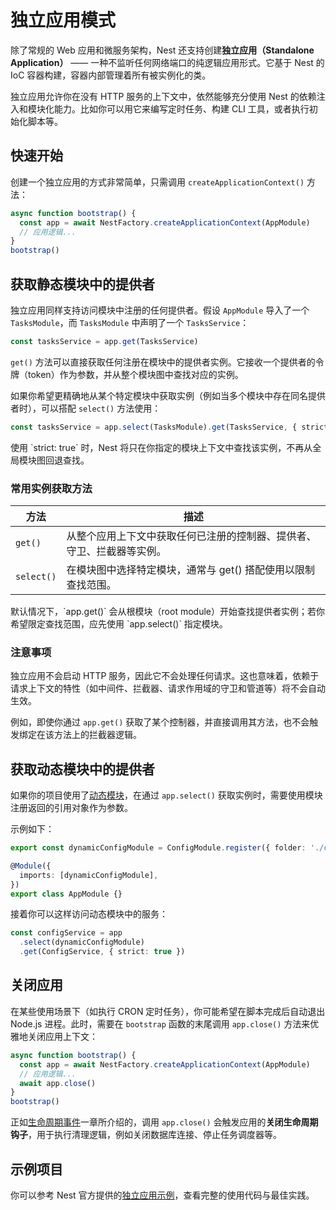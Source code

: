 # 独立应用模式

除了常规的 Web 应用和微服务架构，Nest 还支持创建**独立应用（Standalone Application）** —— 一种不监听任何网络端口的纯逻辑应用形式。它基于 Nest 的 IoC 容器构建，容器内部管理着所有被实例化的类。

独立应用允许你在没有 HTTP 服务的上下文中，依然能够充分使用 Nest 的依赖注入和模块化能力。比如你可以用它来编写定时任务、构建 CLI 工具，或者执行初始化脚本等。

## 快速开始

创建一个独立应用的方式非常简单，只需调用 `createApplicationContext()` 方法：

```ts
async function bootstrap() {
  const app = await NestFactory.createApplicationContext(AppModule)
  // 应用逻辑...
}
bootstrap()
```

## 获取静态模块中的提供者

独立应用同样支持访问模块中注册的任何提供者。假设 `AppModule` 导入了一个 `TasksModule`，而 `TasksModule` 中声明了一个 `TasksService`：

```ts
const tasksService = app.get(TasksService)
```

`get()` 方法可以直接获取任何注册在模块中的提供者实例。它接收一个提供者的令牌（token）作为参数，并从整个模块图中查找对应的实例。

如果你希望更精确地从某个特定模块中获取实例（例如当多个模块中存在同名提供者时），可以搭配 `select()` 方法使用：

```ts
const tasksService = app.select(TasksModule).get(TasksService, { strict: true })
```

<CalloutInfo>
  使用 `strict: true` 时，Nest
  将只在你指定的模块上下文中查找该实例，不再从全局模块图回退查找。
</CalloutInfo>

### 常用实例获取方法

| 方法       | 描述                                                                   |
| ---------- | ---------------------------------------------------------------------- |
| `get()`    | 从整个应用上下文中获取任何已注册的控制器、提供者、守卫、拦截器等实例。 |
| `select()` | 在模块图中选择特定模块，通常与 get() 搭配使用以限制查找范围。          |

<CalloutInfo>
  默认情况下，`app.get()` 会从根模块（root
  module）开始查找提供者实例；若你希望限定查找范围，应先使用 `app.select()`
  指定模块。
</CalloutInfo>

### 注意事项

独立应用不会启动 HTTP 服务，因此它不会处理任何请求。这也意味着，依赖于请求上下文的特性（如中间件、拦截器、请求作用域的守卫和管道等）将不会自动生效。

例如，即使你通过 `app.get()` 获取了某个控制器，并直接调用其方法，也不会触发绑定在该方法上的拦截器逻辑。

## 获取动态模块中的提供者

如果你的项目使用了[动态模块](/fundamentals/dynamic-modules)，在通过 `app.select()` 获取实例时，需要使用模块注册返回的引用对象作为参数。

示例如下：

```ts
export const dynamicConfigModule = ConfigModule.register({ folder: './config' })

@Module({
  imports: [dynamicConfigModule],
})
export class AppModule {}
```

接着你可以这样访问动态模块中的服务：

```ts
const configService = app
  .select(dynamicConfigModule)
  .get(ConfigService, { strict: true })
```

## 关闭应用

在某些使用场景下（如执行 CRON 定时任务），你可能希望在脚本完成后自动退出 Node.js 进程。此时，需要在 `bootstrap` 函数的末尾调用 `app.close()` 方法来优雅地关闭应用上下文：

```ts
async function bootstrap() {
  const app = await NestFactory.createApplicationContext(AppModule)
  // 应用逻辑...
  await app.close()
}
bootstrap()
```

正如[生命周期事件](/fundamentals/lifecycle-events)一章所介绍的，调用 `app.close()` 会触发应用的**关闭生命周期钩子**，用于执行清理逻辑，例如关闭数据库连接、停止任务调度器等。

## 示例项目

你可以参考 Nest 官方提供的[独立应用示例](https://github.com/nestjs/nest/tree/master/sample/18-context)，查看完整的使用代码与最佳实践。
